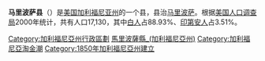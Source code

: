 {{Infobox U.S. County
|county  = 马里波萨县
|state = 加利福尼亞州
|en county  = Mariposa County
|en state = California 
|seal =  
|map = Map of California highlighting Mariposa County.svg
|map size = 250
|founded = 1850年
|seat = [[馬里波薩_(加利福尼亞州)|马里波萨]]
|area = 3,789 km² (1,463 mi²)
|area land = 3,758 km² (1,451 mi²)
|area water = 30 km² (12 mi²)
|area percentage = 0.80%
|census yr = 2000
|pop = 17,130
|density = 5
|web = www.mariposacounty.org
}}
'''马里波萨县'''（{{lang-en|Mariposa County}}）是[[美国|美国]][[加利福尼亚州|加利福尼亚州]]的一个县，县治[[马里波萨_(加利福尼亚州)|马里波萨]]。根据[[美国人口调查局|美国人口调查局]]2000年统计，共有人口17,130，其中[[白人|白人]]占88.93%、[[印第安人|印第安人]]占3.51%。

{{California}}
{{馬里波薩縣 (加利福尼亞州)}}

{{DEFAULTSORT:Mariposa County, California}}
[[Category:加利福尼亞州行政區劃|Category:加利福尼亞州行政區劃]]
[[Category:馬里波薩縣_(加利福尼亞州)|]]
[[Category:加利福尼亞淘金潮|Category:加利福尼亞淘金潮]]
[[Category:1850年加利福尼亞州建立|Category:1850年加利福尼亞州建立]]

{{California-geo-stub}}